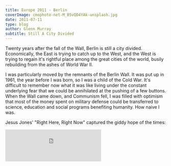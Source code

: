 ---
title: Europe 2011 - Berlin
coverImage: cmophoto-net-M_B5vQD4YAk-unsplash.jpg
date: 2011-07-11
type: blog
author: Glenn Murray
subtitle: Still A City Divided
---

Twenty years after the fall of the Wall, Berlin is still a city divided. Economically, the East is trying to catch up to the West, and the West is trying to regain it's rightful place among the great cities of the world, busily rebuilding from the ashes of World War II.

<Berlin2011SlideShow />

I was particularly moved by the remnants of the Berlin Wall. It was put up in 1961, the year before I was born, so I was a child of the Cold War. It's difficult to remember now what it was like living under the constant underlying fear that we could be annihilated at the pushing of a few buttons.
When the Wall came down, and Communism fell, I was filled with optimism that most of the money spent on military defense could be transferred to science, education and social programs benefiting humanity. How naive I was.

Jesus Jones' "Right Here, Right Now" captured the giddy hope of the times:

<iframe src="https://open.spotify.com/embed/track/3fcGGP62sllcNEhuFJVYeC" width="300" height="100" frameborder="0" allowtransparency="true" allow="encrypted-media"></iframe>


<BerlinWall2011SlideShow />
